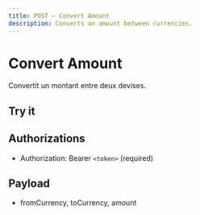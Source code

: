 ```yaml
---
title: POST — Convert Amount
description: Converts an amount between currencies.
---
```


# Convert Amount

Convertit un montant entre deux devises.

## Try it

<ApiPlayground schema="/openapi.json" endpoint="/company/exchange-rates/convert" method="post" />

## Authorizations

- Authorization: Bearer `<token>` (required)

## Payload

- fromCurrency, toCurrency, amount


